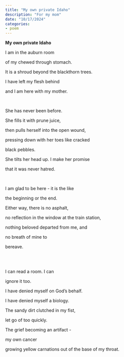 ```yaml
---
title: "My own private Idaho"
description: "For my mom"
date: "10/17/2024"
categories:
- poem
---
```


**My own private Idaho**

I am in the auburn room

of my chewed through stomach.

It is a shroud beyond the blackthorn trees.

I have left my flesh behind

and I am here with my mother. 

<br/>

She has never been before. 

She fills it with prune juice,

then pulls herself into the open wound, 

pressing down with her toes like cracked 

black pebbles.

She tilts her head up. I make her promise

that it was never hatred. 

<br/>

I am glad to be here - it is the like 

the beginning or the end.

Either way, there is no asphalt,

no reflection in the window at the train station,

nothing beloved departed from me, and

no breath of mine to 

bereave. 

<br/><br/>

I can read a room. I can

ignore it too. 

I have denied myself on God’s behalf.

I have denied myself a biology. 

The sandy dirt clutched in my fist,

let go of too quickly. 

The grief becoming an artifact -

my own cancer 

growing yellow carnations out of the base of my throat. 
